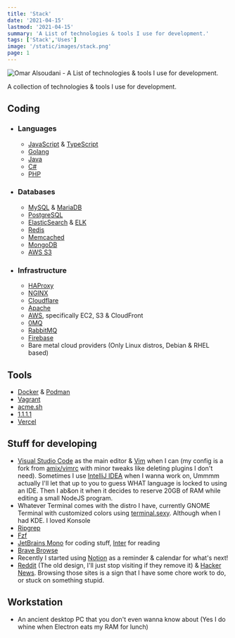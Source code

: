 ```yaml
---
title: 'Stack'
date: '2021-04-15'
lastmod: '2021-04-15'
summary: 'A List of technologies & tools I use for development.'
tags: ['Stack','Uses']
image: '/static/images/stack.png'
page: 1
---
```


<Image
  src="/static/images/stack.png"
  alt="Omar Alsoudani - A List of technologies & tools I use for development."
  width={2496}
  height={1183}
/>


A collection of technologies & tools I use for development.

## Coding
- ### Languages
    - [JavaScript](https://pbs.twimg.com/media/ChnulxvW0AEUs1J?format=jpg&name=large) & [TypeScript](https://www.typescriptlang.org/)
    - [Golang](https://golang.org/)
    - [Java](https://spring.io/projects/spring-boot)
    - [C#](https://dotnet.microsoft.com/download/)
    - [PHP](https://i.imgur.com/VgqoCKW.png)
- ### Databases
    - [MySQL](https://www.mysql.com/) & [MariaDB](https://mariadb.org/)
    - [PostgreSQL](https://www.postgresql.org/)
    - [ElasticSearch](https://www.elastic.co/) & [ELK](https://www.elastic.co/what-is/elk-stack)
    - [Redis](https://redis.io/)
    - [Memcached](https://memcached.org/)
    - [MongoDB](https://www.mongodb.com/)
    - [AWS S3](https://aws.amazon.com/s3/)
- ### Infrastructure
    - [HAProxy](https://www.haproxy.org/)
    - [NGINX](https://nginx.org/)
    - [Cloudflare](https://cloudflare.com/)
    - [Apache](https://httpd.apache.org/)
    - [AWS](https://aws.amazon.com/), specifically EC2, S3 & CloudFront
    - [0MQ](https://zeromq.org/)
    - [RabbitMQ](https://www.rabbitmq.com/)
    - [Firebase](https://firebase.google.com/)
    - Bare metal cloud providers (Only Linux distros, Debian & RHEL based)
## Tools

- [Docker](https://www.docker.com/) & [Podman](https://podman.io/)
- [Vagrant](https://www.vagrantup.com/)
- [acme.sh](https://github.com/acmesh-official/acme.sh/)
- [1.1.1.1](https://1.1.1.1/)
- [Vercel](https://vercel.com/)

## Stuff for developing

- [Visual Studio Code](https://code.visualstudio.com/) as the main editor & [Vim](https://github.com/omaralsoudanii/vimrc/) when I can (my config is a fork from [amix/vimrc](https://github.com/amix/vimrc/) with minor tweaks like deleting plugins I don't need). Sometimes I use [IntelliJ IDEA](https://www.jetbrains.com/idea/) when I wanna work on, Ummmm actually I'll let that up to you to guess WHAT language is locked to using an IDE. Then I ab&on it when it decides to reserve 20GB of RAM while editing a small NodeJS program.
- Whatever Terminal comes with the distro I have, currently GNOME Terminal with customized colors using [terminal.sexy](https://terminal.sexy). Although when I had KDE. I loved Konsole
- [Ripgrep](https://github.com/BurntSushi/ripgrep/)
- [Fzf](https://github.com/junegunn/fzf/)
- [JetBrains Mono](https://www.jetbrains.com/lp/mono/) for coding stuff, [Inter](https://rsms.me/inter/) for reading
- [Brave Browse](https://brave.com/)
- Recently I started using [Notion](https://www.notion.so/) as a reminder & calendar for what's next!
- [Reddit](https://www.reddit.com/) (The old design, I'll just stop visiting if they remove it) & [Hacker News](https://news.ycombinator.com/). Browsing those sites is a sign that I have some chore work to do, or stuck on something stupid.

## Workstation

- An ancient desktop PC that you don't even wanna know about (Yes I do whine when Electron eats my RAM for lunch)